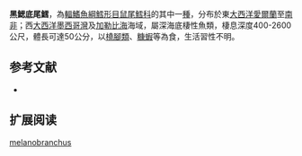 {{Speciesbox
| name = 黑鰓底尾鱈
| status = NE
| status_system = iucn3.1
| trend = unknow
| genus = Bathygadus
| species = melanobranchus
| authority = [[Vaillant|Vaillant]], 1888
| synonyms = *''Melanobranchus melanobranchus '', Vaillant, 1888  
}}
'''黑鰓底尾鱈'''，為[[輻鰭魚綱|輻鰭魚綱]][[鱈形目|鱈形目]][[鼠尾鱈科|鼠尾鱈科]]的其中一[[種|種]]，分布於東[[大西洋|大西洋]][[愛爾蘭|愛爾蘭]]至[[南非|南非]]；西[[大西洋|大西洋]][[墨西哥灣|墨西哥灣]]及[[加勒比海|加勒比海]]海域，屬深海底棲性魚類，棲息深度400-2600公尺，體長可達50公分，以[[橈腳類|橈腳類]]、[[糠蝦|糠蝦]]等為食，生活習性不明。

==参考文献==
*{{FishBase_species|genus=Bathygadus|species=melanobranchus|year=2016|month=1}}

== 扩展阅读 ==
{{refbegin}}
{{wikispecies-inline|Bathygadus melanobranchus|黑鰓底尾鱈}}
{{refend}}
{{Taxonbar|from=Q2190810}}

[[Category:底尾鱈屬|melanobranchus]]


{{鱈形目小作品}}